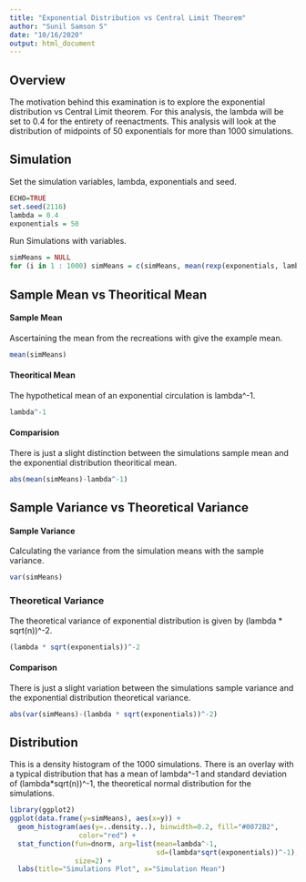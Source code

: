 ```yaml
---
title: "Exponential Distribution vs Central Limit Theorem"
author: "Sunil Samson S"
date: "10/16/2020"
output: html_document
---
```


## Overview

The motivation behind this examination is to explore the exponential distribution vs Central Limit theorem. For this analysis, the lambda will be set to 0.4 for the entirety of reenactments. This analysis will look at the distribution of midpoints of 50 exponentials for more than 1000 simulations. 

## Simulation 

Set the simulation variables, lambda, exponentials and seed.
```r
ECHO=TRUE
set.seed(2116)
lambda = 0.4
exponentials = 50
```

Run Simulations with variables.
```r
simMeans = NULL
for (i in 1 : 1000) simMeans = c(simMeans, mean(rexp(exponentials, lambda)))
```

## Sample Mean vs Theoritical Mean
#### Sample Mean
Ascertaining the mean from the recreations with give the example mean. 
```r
mean(simMeans)
```

#### Theoritical Mean
The hypothetical mean of an exponential circulation is lambda^-1. 
```r
lambda^-1
```

#### Comparision
There is just a slight distinction between the simulations sample mean and the exponential distribution theoritical mean. 
```r
abs(mean(simMeans)-lambda^-1)
```

## Sample Variance vs Theoretical Variance
#### Sample Variance
Calculating the variance from the simulation means with the sample variance.
```r
var(simMeans)
```

### Theoretical Variance
The theoretical variance of exponential distribution is given by (lambda * sqrt(n))^-2.
```r
(lambda * sqrt(exponentials))^-2
```

#### Comparison
There is just a slight variation between the simulations sample variance and the exponential distribution theoretical variance.
```r
abs(var(simMeans)-(lambda * sqrt(exponentials))^-2)
```

## Distribution
This is a density histogram of the 1000 simulations. There is an overlay with a typical distribution that has a mean of lambda^-1 and standard deviation of (lambda*sqrt(n))^-1, the theoretical normal distribution for the simulations.
```r
library(ggplot2)
ggplot(data.frame(y=simMeans), aes(x=y)) + 
  geom_histogram(aes(y=..density..), binwidth=0.2, fill="#0072B2", 
                 color="red") +
  stat_function(fun=dnorm, arg=list(mean=lambda^-1, 
                                    sd=(lambda*sqrt(exponentials))^-1), 
                size=2) +
  labs(title="Simulations Plot", x="Simulation Mean")
```


